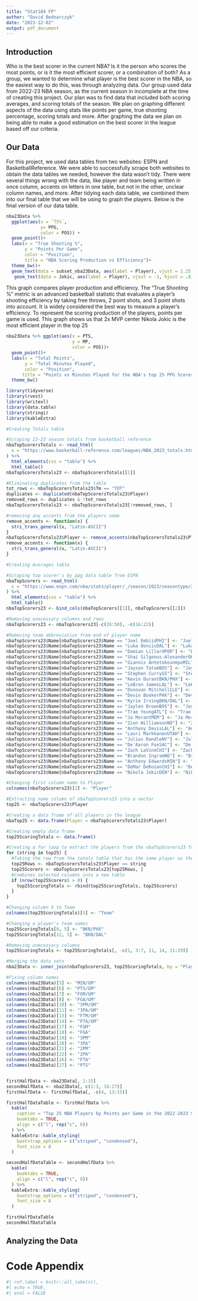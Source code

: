 ```yaml
---
title: "Stat184 FP"
author: "David Bednarczyk"
date: "2023-12-02"
output: pdf_document
---
```


## Introduction

Who is the best scorer in the current NBA? Is it the person who scores the most points, or is it the most efficient scorer, or a combination of both? As a group, we wanted to determine what player is the best scorer in the NBA, so the easiest way to do this, was through analyzing data. Our group used data from 2022-23 NBA season, as the current season in incomplete at the time of creating this project. Our plan was to find data that included both scoring averages, and scoring totals of the season. We plan on graphing different aspects of the data using stats like points per game, true shooting percentage, scoring totals and more. After graphing the data we plan on being able to make a good estimation on the best scorer in the league based off our criteria.

## Our Data

For this project, we used data tables from two websites: ESPN and BasketballReference. We were able to successfully scrape both websites to obtain the data tables we needed, however the data wasn't tidy. There were several things wrong with the data, like player and team being written in once column, accents on letters in one table, but not in the other, unclear column names, and more. After tidying each data table, we combined them into our final table that we will be using to graph the players. Below is the final version of our data table.

```r
nba23Data %>% 
  ggplot(aes(x = `TS%`,
             y= PPG,
             color = POS)) +
  geom_point()+
  labs(x = "True Shooting %",
       y = "Points Per Game",
       color = "Position",
       title = "NBA Scoring Production vs Efficiency")+
  theme_bw()+
  geom_text(data = subset_nba23Data, aes(label = Player), vjust = 1.25, size = 2.75, angle = 10)+
   geom_text(data = Jokic, aes(label = Player), vjust = -1, hjust = .8, size = 2.75, angle = 10)

```

This graph compares player production and efficiency. The "True Shooting %" metric is an advanced basketball statistic that evaluates a player's shooting efficiency by taking free throws, 2 point shots, and 3 point shots into account. It is widely considered the best way to measure a player's efficiency. To represent the scoring production of the players, points per game is used. This graph shows us that 2x MVP center Nikola Jokic is the most efficient player in the top 25

```r
nba23Data %>% ggplot(aes(x = PTS,
                         y = MP,
                         color = POS))+
  geom_point()+
  labs(x = "Total Points",
       y = "Total Minutes Played",
       color = "Position",
      title = "Points vs Minutes Played for the NBA's top 25 PPG Scorers")+
  theme_bw()
```

```r

library(tidyverse)
library(rvest)
library(writexl)
library(data.table)
library(stringi)
library(kableExtra)

#Creating Totals table

#Scraping 22-23 season totals from basketball reference
nbaTopScorersTotals <- read_html(
  x = "https://www.basketball-reference.com/leagues/NBA_2023_totals.html#totals_stats::pts"
) %>%
  html_elements(css = "table") %>%
  html_table()
nbaTopScorersTotals23 <- nbaTopScorersTotals[[1]]

#Eliminating duplicates from the table
tot_rows <- nbaTopScorersTotals23$Tm == "TOT"
duplicates <- duplicated(nbaTopScorersTotals23$Player)
removed_rows <- duplicates & !tot_rows
nbaTopScorersTotals23 <- nbaTopScorersTotals23[!removed_rows, ]

#removing any accents from the players name
remove_accents <- function(x) {
  stri_trans_general(x, "Latin-ASCII")
}
nbaTopScorersTotals23$Player <- remove_accents(nbaTopScorersTotals23$Player)
remove_accents <- function(x) {
  stri_trans_general(x, "Latin-ASCII")
}

#Creating Averages table

#Scraping top scorer's by ppg data table from ESPN
nbaTopScorers <- read_html(
  x = "https://www.espn.com/nba/stats/player/_/season/2023/seasontype/2"
) %>%
  html_elements(css = "table") %>%
  html_table()
nbaTopScorers23 <- bind_cols(nbaTopScorers[[1]], nbaTopScorers[[2]])

#Removing unecessary columns and rows
nbaTopScorers23 <- nbaTopScorers23[-c(26:50), -c(16:22)]

#Removing team abbreviation from end of player name
nbaTopScorers23$Name[nbaTopScorers23$Name == "Joel EmbiidPHI"] <- "Joel Embiid"
nbaTopScorers23$Name[nbaTopScorers23$Name == "Luka DoncicDAL"] <- "Luka Doncic"
nbaTopScorers23$Name[nbaTopScorers23$Name == "Damian LillardPOR"] <- "Damian Lillard"
nbaTopScorers23$Name[nbaTopScorers23$Name == "Shai Gilgeous-AlexanderOKC"] <- "Shai Gilgeous-Alexander"
nbaTopScorers23$Name[nbaTopScorers23$Name == "Giannis AntetokounmpoMIL"] <- "Giannis Antetokounmpo"
nbaTopScorers23$Name[nbaTopScorers23$Name == "Jayson TatumBOS"] <- "Jayson Tatum"
nbaTopScorers23$Name[nbaTopScorers23$Name == "Stephen CurryGS"] <- "Stephen Curry"
nbaTopScorers23$Name[nbaTopScorers23$Name == "Kevin DurantBKN/PHX"] <- "Kevin Durant"
nbaTopScorers23$Name[nbaTopScorers23$Name == "LeBron JamesLAL"] <- "LeBron James"
nbaTopScorers23$Name[nbaTopScorers23$Name == "Donovan MitchellCLE"] <- "Donovan Mitchell"
nbaTopScorers23$Name[nbaTopScorers23$Name == "Devin BookerPHX"] <- "Devin Booker"
nbaTopScorers23$Name[nbaTopScorers23$Name == "Kyrie IrvingBKN/DAL"] <- "Kyrie Irving"
nbaTopScorers23$Name[nbaTopScorers23$Name == "Jaylen BrownBOS"] <- "Jaylen Brown"
nbaTopScorers23$Name[nbaTopScorers23$Name == "Trae YoungATL"] <- "Trae Young"
nbaTopScorers23$Name[nbaTopScorers23$Name == "Ja MorantMEM"] <- "Ja Morant"
nbaTopScorers23$Name[nbaTopScorers23$Name == "Zion WilliamsonNO"] <- "Zion Williamson"
nbaTopScorers23$Name[nbaTopScorers23$Name == "Anthony DavisLAL"] <- "Anthony Davis"
nbaTopScorers23$Name[nbaTopScorers23$Name == "Lauri MarkkanenUTAH"] <- "Lauri Markkanen"
nbaTopScorers23$Name[nbaTopScorers23$Name == "Julius RandleNY"] <- "Julius Randle"
nbaTopScorers23$Name[nbaTopScorers23$Name == "De'Aaron FoxSAC"] <- "De'Aaron Fox"
nbaTopScorers23$Name[nbaTopScorers23$Name == "Zach LaVineCHI"] <- "Zach LaVine"
nbaTopScorers23$Name[nbaTopScorers23$Name == "Brandon IngramNO"] <- "Brandon Ingram"
nbaTopScorers23$Name[nbaTopScorers23$Name == "Anthony EdwardsMIN"] <- "Anthony Edwards"
nbaTopScorers23$Name[nbaTopScorers23$Name == "DeMar DeRozanCHI"] <- "DeMar DeRozan"
nbaTopScorers23$Name[nbaTopScorers23$Name == "Nikola JokicDEN"] <- "Nikola Jokic"

#Changing first column name to Player
colnames(nbaTopScorers23)[2] <- "Player"

#Extracting name column of nbaTopScorers23 into a vector
top25 <- nbaTopScorers23$Player

#Creating a data frame of all players in the league
nbaTop25 <- data.frame(Player = nbaTopScorersTotals23$Player)

#Creating empty data frame
top25ScoringTotals <- data.frame()

#Creating a for loop to extract the players from the nbaTopScorers23 from the Totals table
for (string in top25) {
  #Taking the row from the totals table that has the same player as the nbaTopScorers23 table
  top25Rows <- nbaTopScorersTotals23$Player == string
  top25Scorers <- nbaTopScorersTotals23[top25Rows, ]
  #Combines selected columns into a new table
  if (nrow(top25Scorers) > 0) {
    top25ScoringTotals <- rbind(top25ScoringTotals, top25Scorers)
  }
}

#Changing column 5 to Team
colnames(top25ScoringTotals)[5] <- "Team"

#Changing a player's team names
top25ScoringTotals[8, 5] <- "BKN/PHX"
top25ScoringTotals[12, 5] <- "BKN/DAL"

#Removing unecessary columns
top25ScoringTotals <- top25ScoringTotals[, -c(1, 3:7, 11, 14, 21:29)]

#Merging the data sets
nba23Data <- inner_join(nbaTopScorers23, top25ScoringTotals, by = "Player")

#Fixing column names
colnames(nba23Data)[5] <- "MIN/GM"
colnames(nba23Data)[6] <- "PTS/GM"
colnames(nba23Data)[7] <- "FGM/GM"
colnames(nba23Data)[8] <- "FGA/GM"
colnames(nba23Data)[10] <- "3PM/GM"
colnames(nba23Data)[11] <- "3PA/GM"
colnames(nba23Data)[13] <- "FTM/GM"
colnames(nba23Data)[14] <- "FTA/GM"
colnames(nba23Data)[17] <- "FGM"
colnames(nba23Data)[18] <- "FGA"
colnames(nba23Data)[19] <- "3PM"
colnames(nba23Data)[20] <- "3PA"
colnames(nba23Data)[21] <- "2PM"
colnames(nba23Data)[22] <- "2PA"
colnames(nba23Data)[26] <- "FTA"
colnames(nba23Data)[27] <- "PTS"


firstHalfData <- nba23Data[, 1:15]
secondHalfData <- nba23Data[, c(1:3, 16:27)]
firstHalfData <- firstHalfData[, -c(4, 13:15)]

firstHalfDataTable <- firstHalfData %>%
  kable(
    caption = "Top 25 NBA Players by Points per Game in the 2022-2023 Season",
    booktabs = TRUE,
    align = c("l", rep("c", 6))
  ) %>%
  kableExtra::kable_styling(
    bootstrap_options = c("striped", "condensed"),
    font_size = 8
  )

secondHalfDataTable <- secondHalfData %>%
  kable(
    booktabs = TRUE,
    align = c("l", rep("c", 6))
  ) %>%
  kableExtra::kable_styling(
    bootstrap_options = c("striped", "condensed"),
    font_size = 8
  )

firstHalfDataTable
secondHalfDataTable
```

## Analyzing the Data

\newpage

# Code Appendix

```r
#| ref.label = knitr::all_labels(),
#| echo = TRUE,
#| eval = FALSE
```
